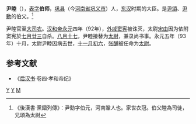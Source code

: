 '''尹睦'''（{{bd|？||93年|}}），[[表字|表字]]'''伯师'''，[[巩县|巩县]]（今[[河南省|河南省]][[巩义市|巩义市]]）人，[[东汉|东汉]]时期的大臣。是[[尹頌|尹頌]]、[[尹勳|尹勳]]的伯父。<ref>《後漢書·黨錮列傳》：尹勳字伯元，河南鞏人也。家世衣冠。伯父睦為司徒，兄頌為太尉</ref>

尹睦官至[[大司农|大司农]]。[[汉和帝|汉和帝]][[永元_(东汉)|永元]]四年（92年），[[外戚|外戚]][[窦宪|窦宪]]被诛灭，太尉[[宋由|宋由]]因为依附窦宪於[[七月廿三|七月廿三]]自杀。[[八月十七|八月十七]]，尹睦接替为[[太尉|太尉]]，兼录尚书事。永元五年（93年）十月，太尉尹睦因病去世，[[十一月初六|十一月初六]]，[[张酺|张酺]]被任命为[[太尉|太尉]]。

{{东汉大司马太尉}}

==参考文献==
*《[[后汉书|后汉书]]·卷四·孝和帝纪》

[[Category:东汉太尉|Y]]
[[Category:巩义人|Y]]
[[Category:尹姓|M]]